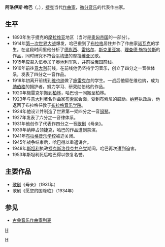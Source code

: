 {{Infobox classical
| 中文名 = 哈巴
| 画像 = Hába.JPG
| 附注 =      
| 原文名 = Alois Hába         
| 国别 = 捷克    
| 出生日期 = 1893年6月21日
| 出生地 = 摩拉维亚维佐维采
| 逝世日期 = 1973年11月18日(80歲)
| 逝世地 = 布拉格
| 所属时期 = 20世纪
| 所属乐派 =  
| 擅长作品类型 = 歌剧，室内乐（常用微音程创作）
| 代表作 = 歌剧《母亲》《愿你的国降临》，大量弦乐四重奏
| 师从 = [[诺瓦克|诺瓦克]]，[[施雷克尔|施雷克尔]]
| 学生 = [[乌尔曼|乌尔曼]]
| 官方网站 = 
}}

'''阿洛伊斯·哈巴'''（{{lang-cs|'''Alois Hába'''}}，{{bd|1893年|6月21日|1973年|11月18日|}}），[[捷克|捷克]]当代[[作曲家|作曲家]]，[[微分音乐|微分音乐]]的代表作曲家。

==生平==
* 1893年生于捷克的[[摩拉维亚|摩拉维亚]]地区（当时是[[奥匈帝国|奥匈帝国]]的一部分）。
* 1914年[[第一次世界大战|第一次世界大战]]爆发，哈巴搬到了[[布拉格|布拉格]]居住并作了作曲家[[诺瓦克|诺瓦克]]的学生。在这段时间里他分析了[[德彪西|德彪西]]、[[雷格尔|雷格尔]]、[[斯克里亚宾|斯克里亚宾]]、[[理查德·施特劳斯|理查德·施特劳斯]]的作品，同时研究不符合[[平均律|平均律]]的摩拉维亚民歌。
* 1915年应召入伍参加了[[奥地利|奥地利]]军队，并前往[[俄国|俄国]]前线。
* 1916年前往[[意大利|意大利]]前线，在前线他仍坚持学习音乐，创立了四分之一音律体系，发表了四分之一音作品。
* 1918年初离开前线到[[维也纳|维也纳]]做了[[施雷克尔|施雷克尔]]的学生。一战后他留在维也纳，成为[[勋伯格|勋伯格]]的拥护者，努力学习、研究勋伯格的作品。
* 1920年施雷克尔搬到[[柏林|柏林]]，哈巴也一同搬至柏林。
* 1923年与[[意大利|意大利]]著名作曲家[[布索尼|布索尼]]会面，受到布索尼的鼓励。[[纳粹|纳粹]]执政后，他返回了布拉格任教于[[布拉格音乐学院|布拉格音乐学院]]。
* 1924年他设计并制造了世界第一架四分之一音[[钢琴|钢琴]]。
* 1927年发表了六分之一音律体系。
* 1931年他创作了代表作四分之一音[[歌剧|歌剧]]《母亲》。
* 1939年纳粹占领捷克，哈巴的作品遭到禁演。
* 1941年[[布拉格音乐学校|布拉格音乐学校]]被迫关闭。
* 1945年战争结束后，哈巴得以重返讲台。
* 1948年[[斯坦利|斯坦利]]执政[[捷克斯洛伐克|捷克斯洛伐克]][[共产党|共产党]]期间，哈巴再次遭到迫害。
* 1953年斯坦利死后哈巴得以恢复名誉。

== 主要作品 ==
* [[歌剧|歌剧]]《母亲》（1931年）
* 歌剧《愿您的国降临》（1934年）

==参见==
* [[古典音乐作曲家列表|古典音乐作曲家列表]]

{{Authority control}}
[[category:捷克作曲家|H]]
[[Category:20世纪作曲家|H]]